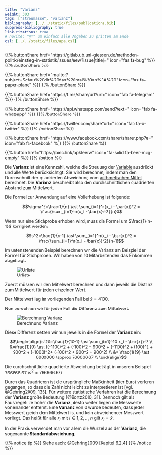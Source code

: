 ```yaml
---
title: "Varianz"
weight: 303
tags: ["streumasse", "varianz"]
bibliography: [../../static/files/publications.bib]
suppress-bibliography: true
link-citations: true
# nocite: "@*" um einfach alle Angaben zu printen am Ende
csl: [../../static/files/apa.csl]
---
```


{{% buttonShare href=\"https\:\/\/gitlab.ub.uni-giessen.de\/methoden-politik\/einstieg-in-statistik\/issues\/new?issue[title]=\" icon=\"fas fa-bug\" %}} {{% /buttonShare %}} 

{{% buttonShare href=\"mailto\:?subject=Schau\%20dir\%20das\%20mal\%20an\%3A\%20\" icon=\"fas fa-paper-plane\" %}} {{% /buttonShare %}}

{{% buttonShare href=\"https\:\/\/t.me\/share\/url?url=\" icon=\"fab fa-telegram\" %}} {{% /buttonShare %}}

{{% buttonShare href=\"https\:\/\/api.whatsapp.com\/send?text=\" icon=\"fab fa-whatsapp\" %}} {{% /buttonShare %}}

{{% buttonShare href=\"https\:\/\/twitter.com\/share?url=\" icon=\"fab fa-x-twitter\" %}} {{% /buttonShare %}}

{{% buttonShare href=\"https\:\/\/www.facebook.com\/sharer\/sharer.php?u=\" icon=\"fab fa-facebook\" %}} {{% /buttonShare %}}

{{% button href=\"https\:\/\/bmc.link\/bpkleerw\" icon=\"fa-solid fa-beer-mug-empty\" %}} {{% /button %}}

Die **Varianz** ist eine Kennzahl, welche die Streuung der [Variable](../../glossar/variable/index.html) ausdrückt und alle Werte berücksichtigt. Sie wird berechnet, indem man den Durchschnitt der quadrierten Abweichung vom [arithmetischen Mittel](../../glossar/mittelwert/index.html) berechnet. Die **Varianz** beschreibt also den durchschnittlichen quadrierten Abstand zum Mittelwert.

Die Formel zur Anwendung auf eine Vollerhebung ist folgende:

$$\sigma^2=\frac{1}{n} \ast \sum_{i=1}^n(x_i - \bar{x})^2 = \frac{\sum_{i=1}^n(x_i - \bar{x})^2}{n}$$

Wenn nur eine Stichprobe erhoben wird, muss die Formel um $\frac{1}{n-1}$ korrigiert werden:

$$s^2=\frac{1}{n-1} \ast \sum_{i=1}^n(x_i - \bar{x})^2 = \frac{\sum_{i=1}^n(x_i - \bar{x})^2}{n-1}$$

Im untenstehenden Beispiel berechnen wir die Varianz am Beispiel der Formel für Stichproben. Wir haben von $10$ Mitarbeitenden das Einkommen abgefragt.

![Urliste](../images/varianz1.png)

Zuerst müssen wir den Mittelwert berechnen und dann jeweils die Distanz zum Mittelwert für jeden einzelnen Wert.

Der Mittelwert lag im vorliegenden Fall bei $\bar{x}=4100$.

Nun berechnen wir für jeden Fall die Differenz zum Mittelwert.

![Berechnung Varianz](../images/varianz2.png)

Diese Differenz setzen wir nun jeweils in die Formel der **Varianz** ein:

$$\begin{align}s^2&=\frac{1}{10-1} \ast \sum_{i=1}^10(x_i - \bar{x})^2 \\ &=\frac{1}{9} \ast ((-1100)^2 + (-100)^2 + 900^2 + (-1100)^2 + (100)^2 + 900^2 + (-1000)^2+ (-100)^2 + 900^2 + 900^2) \\ &= \frac{1}{9} \ast 6900000 \approx 766666.67 \\ \end{align}$$

Die durchschnittliche quadrierte Abweichung beträgt in unserem Beispiel $766666.67$ ($s^2=766666.67$).

Durch das Quadrieren ist die ursprüngliche Maßeinheit (hier Euro) verloren gegangen, so dass die Zahl nicht leicht zu interpretieren ist [vgl. @Gehring2009, 136]. Für weitere statistische Verfahren hat die Berechnung der **Varianz** große Bedeutung [@Bortz2010, 31]. Dennoch gilt als Faustregel: Je höher die **Varianz**, desto weiter liegen die Messwerte voneinander entfernt. Eine **Varianz** von $0$ würde bedeuten, dass jeder Messwert gleich dem Mittelwert ist und kein abweichender Messwert vorliegt. Das heißt für alle $x_i$ mit $i \in {1, 2, …, n}$ gilt $x_i=\bar{x}$.

In der Praxis verwendet man vor allem die Wurzel aus der **Varianz**, die sogenannte **Standardabweichung**.

{{% notice tip %}}
Siehe auch: @Gehring2009 [Kapitel 6.2.4]
{{% /notice %}}